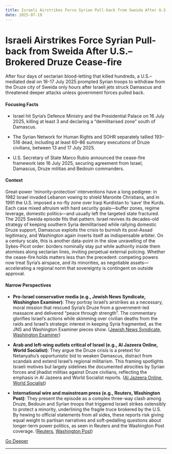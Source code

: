 ```yaml
---
title: Israeli Airstrikes Force Syrian Pull-back from Sweida After U.S.–Brokered Druze Cease-fire
date: 2025-07-19
---
```


# Israeli Airstrikes Force Syrian Pull-back from Sweida After U.S.–Brokered Druze Cease-fire

After four days of sectarian blood-letting that killed hundreds, a U.S.–mediated deal on 16-17 July 2025 prompted Syrian troops to withdraw from the Druze city of Sweida only hours after Israeli jets struck Damascus and threatened deeper attacks unless government forces pulled back.

#### Focusing Facts

- Israel hit Syria’s Defence Ministry and the Presidential Palace on 16 July 2025, killing at least 3 and declaring a  “demilitarised zone” south of Damascus.

- The Syrian Network for Human Rights and SOHR separately tallied 193–516 dead, including at least 60–86 summary executions of Druze civilians, between 13 and 17 July 2025.

- U.S. Secretary of State Marco Rubio announced the cease-fire framework late 16 July 2025, securing agreement from Israel, Damascus, Druze militias and Bedouin commanders.

#### Context

Great-power ‘minority-protection’ interventions have a long pedigree: in 1982 Israel invaded Lebanon vowing to shield Maronite Christians, and in 1991 the U.S. imposed a no-fly zone over Iraqi Kurdistan to ‘save’ the Kurds.  Each case mixed altruism with hard security goals—buffer zones, regime leverage, domestic politics—and usually left the targeted state fractured.  The 2025 Sweida episode fits that pattern.  Israel revives its decades-old strategy of keeping southern Syria demilitarised while rallying domestic Druze support, Damascus exploits the crisis to burnish its post-Assad legitimacy, and Washington again inserts itself as indispensable arbiter.  On a century scale, this is another data-point in the slow unravelling of the Sykes-Picot order: borders nominally stay put while authority inside them atomises along sectarian lines, inviting perpetual external policing.  Whether the cease-fire holds matters less than the precedent: competing powers now treat Syria’s airspace, and its minorities, as negotiable assets—accelerating a regional norm that sovereignty is contingent on outside approval.

#### Narrow Perspectives

- **Pro-Israel conservative media (e.g., Jewish News Syndicate, Washington Examiner)**: They portray Israel’s airstrikes as a necessary, moral mission that rescued Syria’s Druze from a government-led massacre and delivered “peace through strength”. The commentary glorifies Israel’s actions while skimming over civilian deaths from the raids and Israel’s strategic interest in keeping Syria fragmented, as the JNS and Washington Examiner pieces show. ([Jewish News Syndicate](https://www.jns.org/hypocrisy-and-double-standards-over-the-massacre-of-the-druze/), [Washington Examiner](https://www.washingtonexaminer.com/news/world/3474202/netanyahu-victory-lap-syria-protect-druze/))

- **Arab and left-wing outlets critical of Israel (e.g., Al Jazeera Online, World Socialist)**: They argue the Druze crisis is a pretext for Netanyahu’s opportunistic bid to weaken Damascus, distract from scandals and extend Israel’s regional militarism. This framing spotlights Israeli motives but largely sidelines the documented atrocities by Syrian forces and jihadist militias against Druze civilians, reflecting the emphasis in Al Jazeera and World Socialist reports. ([Al Jazeera Online](https://www.aljazeera.com/news/2025/7/17/not-just-about-the-druze-israels-rationale-for-its-attacks-on-syria), [World Socialist](https://www.wsws.org/en/articles/2025/07/17/yeqm-j17.html))

- **International wire and mainstream press (e.g., Reuters, Washington Post)**: They present the episode as a complex three-way clash among Druze, Bedouin and Syrian troops that triggered Israeli strikes ostensibly to protect a minority, underlining the fragile truce brokered by the U.S. By hewing to official statements from all sides, these reports risk giving equal weight to partisan narratives and soft-pedalling questions about longer-term power politics, as seen in Reuters and the Washington Post coverage. ([Reuters](https://www.reuters.com/world/middle-east/syrias-sharaa-vows-protect-druze-truce-strained-by-bedouin-offensive-2025-07-17/), [Washington Post](https://www.washingtonpost.com/world/2025/07/17/israel-syria-druze-attack/))


[Go Deeper](https://www.perplexity.ai/search?q=Israeli+Airstrikes+Force+Syrian+Pull-back+from+Sweida+After+U.S.%E2%80%93Brokered+Druze+Cease-fire)

---

<a id='israeli-tank-shell-hits-gazas-holy-family-catholic-church-leaving-dead-and-injured'></a>
